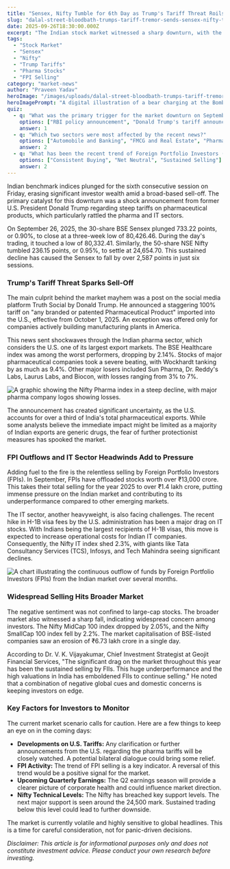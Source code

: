 ```yaml
---
title: "Sensex, Nifty Tumble for 6th Day as Trump's Tariff Threat Roils Markets"
slug: "dalal-street-bloodbath-trumps-tariff-tremor-sends-sensex-nifty-tumbling"
date: 2025-09-26T18:30:00.000Z
excerpt: "The Indian stock market witnessed a sharp downturn, with the Sensex and Nifty falling for the sixth consecutive session. The sell-off was triggered by former U.S. President Donald Trump's proposal of a 100% tariff on pharma products, compounded by relentless FPI selling."
tags:
  - "Stock Market"
  - "Sensex"
  - "Nifty"
  - "Trump Tariffs"
  - "Pharma Stocks"
  - "FPI Selling"
category: "market-news"
author: "Praveen Yadav"
heroImage: "/images/uploads/dalal-street-bloodbath-trumps-tariff-tremor-sends-sensex-nifty-tumbling/hero-image.jpg"
heroImagePrompt: "A digital illustration of a bear charging at the Bombay Stock Exchange building, symbolizing a bearish market trend on Dalal Street, with stock tickers showing red downward arrows in the background."
quiz:
  - q: "What was the primary trigger for the market downturn on September 26, 2025?"
    options: ["RBI policy announcement", "Donald Trump's tariff announcement on pharma products", "Poor quarterly earnings from a major company"]
    answer: 1
  - q: "Which two sectors were most affected by the recent news?"
    options: ["Automobile and Banking", "FMCG and Real Estate", "Pharma and IT"]
    answer: 2
  - q: "What has been the recent trend of Foreign Portfolio Investors (FPIs) in the Indian market?"
    options: ["Consistent Buying", "Net Neutral", "Sustained Selling"]
    answer: 2
---
```


Indian benchmark indices plunged for the sixth consecutive session on Friday, erasing significant investor wealth amid a broad-based sell-off. The primary catalyst for this downturn was a shock announcement from former U.S. President Donald Trump regarding steep tariffs on pharmaceutical products, which particularly rattled the pharma and IT sectors.

On September 26, 2025, the 30-share BSE Sensex plunged 733.22 points, or 0.90%, to close at a three-week low of 80,426.46. During the day's trading, it touched a low of 80,332.41. Similarly, the 50-share NSE Nifty tumbled 236.15 points, or 0.95%, to settle at 24,654.70. This sustained decline has caused the Sensex to fall by over 2,587 points in just six sessions.

### Trump's Tariff Threat Sparks Sell-Off

The main culprit behind the market mayhem was a post on the social media platform Truth Social by Donald Trump. He announced a staggering 100% tariff on "any branded or patented Pharmaceutical Product" imported into the U.S., effective from October 1, 2025. An exception was offered only for companies actively building manufacturing plants in America.

This news sent shockwaves through the Indian pharma sector, which considers the U.S. one of its largest export markets. The BSE Healthcare index was among the worst performers, dropping by 2.14%. Stocks of major pharmaceutical companies took a severe beating, with Wockhardt tanking by as much as 9.4%. Other major losers included Sun Pharma, Dr. Reddy's Labs, Laurus Labs, and Biocon, with losses ranging from 3% to 7%.

![A graphic showing the Nifty Pharma index in a steep decline, with major pharma company logos showing losses.](/images/uploads/dalal-street-bloodbath-trumps-tariff-tremor-sends-sensex-nifty-tumbling/pharma-index-fall.png)

The announcement has created significant uncertainty, as the U.S. accounts for over a third of India's total pharmaceutical exports. While some analysts believe the immediate impact might be limited as a majority of Indian exports are generic drugs, the fear of further protectionist measures has spooked the market.

### FPI Outflows and IT Sector Headwinds Add to Pressure

Adding fuel to the fire is the relentless selling by Foreign Portfolio Investors (FPIs). In September, FPIs have offloaded stocks worth over ₹13,000 crore. This takes their total selling for the year 2025 to over ₹1.4 lakh crore, putting immense pressure on the Indian market and contributing to its underperformance compared to other emerging markets.

The IT sector, another heavyweight, is also facing challenges. The recent hike in H-1B visa fees by the U.S. administration has been a major drag on IT stocks. With Indians being the largest recipients of H-1B visas, this move is expected to increase operational costs for Indian IT companies. Consequently, the Nifty IT index shed 2.3%, with giants like Tata Consultancy Services (TCS), Infosys, and Tech Mahindra seeing significant declines.

![A chart illustrating the continuous outflow of funds by Foreign Portfolio Investors (FPIs) from the Indian market over several months.](/images/uploads/dalal-street-bloodbath-trumps-tariff-tremor-sends-sensex-nifty-tumbling/fpi-outflow-chart.png)

### Widespread Selling Hits Broader Market

The negative sentiment was not confined to large-cap stocks. The broader market also witnessed a sharp fall, indicating widespread concern among investors. The Nifty MidCap 100 index dropped by 2.05%, and the Nifty SmallCap 100 index fell by 2.2%. The market capitalisation of BSE-listed companies saw an erosion of ₹6.73 lakh crore in a single day.

According to Dr. V. K. Vijayakumar, Chief Investment Strategist at Geojit Financial Services, "The significant drag on the market throughout this year has been the sustained selling by FIIs. This huge underperformance and the high valuations in India has emboldened FIIs to continue selling." He noted that a combination of negative global cues and domestic concerns is keeping investors on edge.

### Key Factors for Investors to Monitor

The current market scenario calls for caution. Here are a few things to keep an eye on in the coming days:

*   **Developments on U.S. Tariffs:** Any clarification or further announcements from the U.S. regarding the pharma tariffs will be closely watched. A potential bilateral dialogue could bring some relief.
*   **FPI Activity:** The trend of FPI selling is a key indicator. A reversal of this trend would be a positive signal for the market.
*   **Upcoming Quarterly Earnings:** The Q2 earnings season will provide a clearer picture of corporate health and could influence market direction.
*   **Nifty Technical Levels:** The Nifty has breached key support levels. The next major support is seen around the 24,500 mark. Sustained trading below this level could lead to further downside.

The market is currently volatile and highly sensitive to global headlines. This is a time for careful consideration, not for panic-driven decisions.

*Disclaimer: This article is for informational purposes only and does not constitute investment advice. Please conduct your own research before investing.*